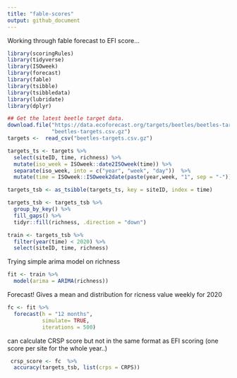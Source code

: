 ```yaml
---
title: "fable-scores"
output: github_document
---
```


Working through fable forecast to EFI score...

```r
library(scoringRules)
library(tidyverse)
library(ISOweek) 
library(forecast)
library(fable)
library(tsibble)
library(tsibbledata)
library(lubridate)
library(dplyr)
```

```r
## Get the latest beetle target data.  
download.file("https://data.ecoforecast.org/targets/beetles/beetles-targets.csv.gz",
              "beetles-targets.csv.gz")
targets <-  read_csv("beetles-targets.csv.gz")
```

```r
targets_ts <- targets %>%
  select(siteID, time, richness) %>%
  mutate(iso_week = ISOweek::date2ISOweek(time)) %>%
  separate(iso_week, into = c("year", "week", "day"))  %>%
  mutate(time = ISOweek::ISOweek2date(paste(year,week, "1", sep = "-")))

targets_tsb <- as_tsibble(targets_ts, key = siteID, index = time)
```

```r
targets_tsb <- targets_tsb %>%
  group_by_key() %>%
  fill_gaps() %>%
  tidyr::fill(richness, .direction = "down") 
```

```r
train <- targets_tsb %>%
  filter(year(time) < 2020) %>%
  select(siteID, time, richness)
```

Trying simple arima model on richness
```r
fit <- train %>%
  model(arima = ARIMA(richness)) 
```

Forecast! Gives a mean and distribution for ricness value weekly for 2020
```r
fc <- fit %>%
  forecast(h = "12 months",
           simulate= TRUE,
           iterations = 500) 
```
can calculate CRSP score but not in the same format as EFI scoring (one score per site for the whole year..)
```r
 crsp_score <- fc  %>%
  accuracy(targets_tsb, list(crps = CRPS))
```



